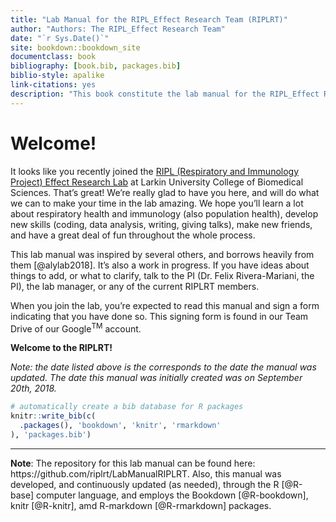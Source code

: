 ```yaml
--- 
title: "Lab Manual for the RIPL_Effect Research Team (RIPLRT)"
author: "Authors: The RIPL_Effect Research Team"
date: "`r Sys.Date()`"
site: bookdown::bookdown_site
documentclass: book
bibliography: [book.bib, packages.bib]
biblio-style: apalike
link-citations: yes
description: "This book constitute the lab manual for the RIPL_Effect Research Team (RIPLRT). The output format for this example is bookdown::gitbook."
---
```


# Welcome! {-}
It looks like you recently joined the [RIPL (Respiratory and Immunology Project) Effect Research Lab](https://www.riplrt.com) at Larkin University College of Biomedical Sciences. That’s great! We’re really glad to have you here, and will do what we can to make your time in the lab amazing. We hope you’ll learn a lot about respiratory health and immunology (also population health), develop new skills (coding, data analysis, writing, giving talks), make new friends, and have a great deal of fun throughout the whole process.
 
This lab manual was inspired by several others, and borrows heavily from them [@alylab2018]. It’s also a work in progress. If you have ideas about things to add, or what to clarify, talk to the PI (Dr. Felix Rivera-Mariani, the PI), the lab manager, or any of the current RIPLRT members.
 
When you join the lab, you’re expected to read this manual and sign a form indicating that you
have done so. This signing form is found in our Team Drive of our Google^TM^ account. 

**Welcome to the RIPLRT!**

*Note: the date listed above is the corresponds to the date the manual was updated. The date this manual was initially created was on September 20th, 2018.*

```r
# automatically create a bib database for R packages
knitr::write_bib(c(
  .packages(), 'bookdown', 'knitr', 'rmarkdown'
), 'packages.bib')
```

---

**Note**: The repository for this lab manual can be found here: https://github.com/riplrt/LabManualRIPLRT. Also, this manual was developed, and continuously updated (as needed), through the R [@R-base] computer language, and employs the Bookdown [@R-bookdown], knitr [@R-knitr], amd R-markdown [@R-rmarkdown] packages. 
